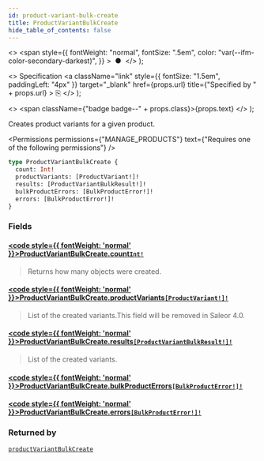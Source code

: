 ```yaml
---
id: product-variant-bulk-create
title: ProductVariantBulkCreate
hide_table_of_contents: false
---
```


  <>
    <span
      style={{
        fontWeight: "normal",
        fontSize: ".5em",
        color: "var(--ifm-color-secondary-darkest)",
      }}
    >
      &nbsp;●&nbsp;
    </span>
  </>
);

  <>
    Specification
    <a
      className="link"
      style={{ fontSize: "1.5em", paddingLeft: "4px" }}
      target="\_blank"
      href={props.url}
      title={"Specified by " + props.url}
    >
      ⎘
    </a>
  </>
);

  <>
    <span className={"badge badge--" + props.class}>{props.text}</span>
  </>
);

Creates product variants for a given product.

<Permissions
  permissions={"MANAGE_PRODUCTS"}
  text={"Requires one of the following permissions"}
/>

```graphql
type ProductVariantBulkCreate {
  count: Int!
  productVariants: [ProductVariant!]!
  results: [ProductVariantBulkResult!]!
  bulkProductErrors: [BulkProductError!]!
  errors: [BulkProductError!]!
}
```

### Fields

#### [<code style={{ fontWeight: 'normal' }}>ProductVariantBulkCreate.<b>count</b></code>](#)<Bullet />[`Int!`](../../../api-reference/miscellaneous/scalars/int) <Badge class="secondary" text="non-null"/> <Badge class="secondary" text="scalar"/>

> Returns how many objects were created.

#### [<code style={{ fontWeight: 'normal' }}>ProductVariantBulkCreate.<b>productVariants</b></code>](#)<Bullet />[`[ProductVariant!]!`](../../../api-reference/products/objects/product-variant) <Badge class="secondary" text="non-null"/> <Badge class="secondary" text="object"/>

> List of the created variants.This field will be removed in Saleor 4.0.

#### [<code style={{ fontWeight: 'normal' }}>ProductVariantBulkCreate.<b>results</b></code>](#)<Bullet />[`[ProductVariantBulkResult!]!`](../../../api-reference/products/objects/product-variant-bulk-result) <Badge class="secondary" text="non-null"/> <Badge class="secondary" text="object"/>

> List of the created variants.

<Badge text="Added in Saleor 3.11" class="secondary margin-bottom--sm" />

>

#### [<code style={{ fontWeight: 'normal' }}>ProductVariantBulkCreate.<b>bulkProductErrors</b></code>](#)<Bullet />[`[BulkProductError!]!`](../../../api-reference/products/objects/bulk-product-error) <Badge class="secondary" text="non-null"/> <Badge class="secondary" text="object"/>

>

#### [<code style={{ fontWeight: 'normal' }}>ProductVariantBulkCreate.<b>errors</b></code>](#)<Bullet />[`[BulkProductError!]!`](../../../api-reference/products/objects/bulk-product-error) <Badge class="secondary" text="non-null"/> <Badge class="secondary" text="object"/>

>

### Returned by

[`productVariantBulkCreate`](../../../api-reference/products/mutations/product-variant-bulk-create) <Badge class="secondary" text="mutation"/>

